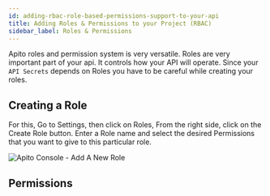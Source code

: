 ```yaml
---
id: adding-rbac-role-based-permissions-support-to-your-api
title: Adding Roles & Permissions to your Project (RBAC)
sidebar_label: Roles & Permissions
---
```


Apito roles and permission system is very versatile. Roles are very important part of your api. It controls how your API will operate.
Since your `API Secrets` depends on Roles you have to be careful while creating your roles.

## Creating a Role

For this, Go to Settings, then click on Roles, From the right side, click on the Create Role button. Enter a Role name and select the desired Permissions that you want
to give to this particular role.

![Apito Console - Add A New Role](https://cdn.apito.io/media/apito_documentation/WB057QU0PK_API_Credential___Add_New_Role.png)

## Permissions
